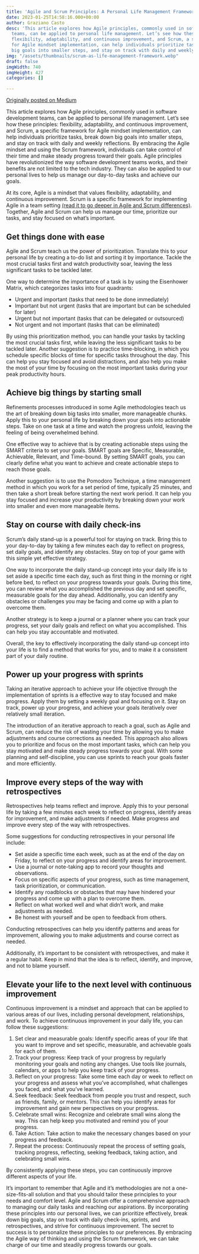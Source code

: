 ```yaml
---
title: 'Agile and Scrum Principles: A Personal Life Management Framework'
date: 2023-01-25T14:58:16.000+00:00
author: Graziano Casto
desc: 'This article explores how Agile principles, commonly used in software development
  teams, can be applied to personal life management. Let’s see how these principles:
  flexibility, adaptability, and continuous improvement, and Scrum, a specific framework
  for Agile mindset implementation, can help individuals prioritize tasks, break down
  big goals into smaller steps, and stay on track with daily and weekly reflections.'
img: "/assets/thumbnails/scrum-as-life-management-framework.webp"
draft: false
imgWidth: 740
imgHeight: 427
categories: []

---
```

[Originally posted on Medium](https://medium.com/@graziano-casto/agile-and-scrum-principles-a-personal-life-management-framework-be757dddcb43)

This article explores how Agile principles, commonly used in software development teams, can be applied to personal life management. Let’s see how these principles: flexibility, adaptability, and continuous improvement, and Scrum, a specific framework for Agile mindset implementation, can help individuals prioritize tasks, break down big goals into smaller steps, and stay on track with daily and weekly reflections. By embracing the Agile mindset and using the Scrum framework, individuals can take control of their time and make steady progress toward their goals.
Agile principles have revolutionized the way software development teams works, and their benefits are not limited to the tech industry. They can also be applied to our personal lives to help us manage our day-to-day tasks and achieve our goals.

At its core, Agile is a mindset that values flexibility, adaptability, and continuous improvement. Scrum is a specific framework for implementing Agile in a team setting [(read it to go deeper in Agile and Scrum differences)](https://graziano-casto.medium.com/unleashing-the-power-of-agile-understanding-the-difference-between-agile-mindset-and-scrum-e44a6da8be5e). Together, Agile and Scrum can help us manage our time, prioritize our tasks, and stay focused on what’s important.

## Get things done with ease

Agile and Scrum teach us the power of prioritization. Translate this to your personal life by creating a to-do list and sorting it by importance. Tackle the most crucial tasks first and watch productivity soar, leaving the less significant tasks to be tackled later.

One way to determine the importance of a task is by using the Eisenhower Matrix, which categorizes tasks into four quadrants:

- Urgent and important (tasks that need to be done immediately)
- Important but not urgent (tasks that are important but can be scheduled for later)
- Urgent but not important (tasks that can be delegated or outsourced)
- Not urgent and not important (tasks that can be eliminated)

By using this prioritization method, you can handle your tasks by tackling the most crucial tasks first, while leaving the less significant tasks to be tackled later. Another suggestion is to practice time-blocking, in which you schedule specific blocks of time for specific tasks throughout the day. This can help you stay focused and avoid distractions, and also help you make the most of your time by focusing on the most important tasks during your peak productivity hours.

## Achieve big things by starting small

Refinements processes introduced in some Agile methodologies teach us the art of breaking down big tasks into smaller, more manageable chunks. Apply this to your personal life by breaking down your goals into actionable steps. Take on one task at a time and watch the progress unfold, leaving the feeling of being overwhelmed behind.

One effective way to achieve that is by creating actionable steps using the SMART criteria to set your goals. SMART goals are Specific, Measurable, Achievable, Relevant, and Time-bound. By setting SMART goals, you can clearly define what you want to achieve and create actionable steps to reach those goals.

Another suggestion is to use the Pomodoro Technique, a time management method in which you work for a set period of time, typically 25 minutes, and then take a short break before starting the next work period. It can help you stay focused and increase your productivity by breaking down your work into smaller and even more manageable items.

## Stay on course with daily check-ins 

Scrum’s daily stand-up is a powerful tool for staying on track. Bring this to your day-to-day by taking a few minutes each day to reflect on progress, set daily goals, and identify any obstacles. Stay on top of your game with this simple yet effective strategy.

One way to incorporate the daily stand-up concept into your daily life is to set aside a specific time each day, such as first thing in the morning or right before bed, to reflect on your progress towards your goals. During this time, you can review what you accomplished the previous day and set specific, measurable goals for the day ahead. Additionally, you can identify any obstacles or challenges you may be facing and come up with a plan to overcome them.

Another strategy is to keep a journal or a planner where you can track your progress, set your daily goals and reflect on what you accomplished. This can help you stay accountable and motivated.

Overall, the key to effectively incorporating the daily stand-up concept into your life is to find a method that works for you, and to make it a consistent part of your daily routine.

## Power up your progress with sprints

Taking an iterative approach to achieve your life objective through the implementation of sprints is a effective way to stay focused and make progress. Apply them by setting a weekly goal and focusing on it. Stay on track, power up your progress, and achieve your goals iteratively over relatively small iteration.

The introduction of an iterative approach to reach a goal, such as Agile and Scrum, can reduce the risk of wasting your time by allowing you to make adjustments and course corrections as needed. This approach also allows you to prioritize and focus on the most important tasks, which can help you stay motivated and make steady progress towards your goal. With some planning and self-discipline, you can use sprints to reach your goals faster and more efficiently.

## Improve every steps of the way with retrospectives

Retrospectives help teams reflect and improve. Apply this to your personal life by taking a few minutes each week to reflect on progress, identify areas for improvement, and make adjustments if needed. Make progress and improve every step of the way with retrospectives.

Some suggestions for conducting retrospectives in your personal life include:

- Set aside a specific time each week, such as at the end of the day on Friday, to reflect on your progress and identify areas for improvement.
- Use a journal or note-taking app to record your thoughts and observations.
- Focus on specific aspects of your progress, such as time management, task prioritization, or communication.
- Identify any roadblocks or obstacles that may have hindered your progress and come up with a plan to overcome them.
- Reflect on what worked well and what didn’t work, and make adjustments as needed.
- Be honest with yourself and be open to feedback from others.

Conducting retrospectives can help you identify patterns and areas for improvement, allowing you to make adjustments and course correct as needed.

Additionally, it’s important to be consistent with retrospectives, and make it a regular habit. Keep in mind that the idea is to reflect, identify, and improve, and not to blame yourself.

## Elevate your life to the next level with continuous improvement

Continuous improvement is a mindset and approach that can be applied to various areas of our lives, including personal development, relationships, and work. To achieve continuous improvement in your daily life, you can follow these suggestions:

1. Set clear and measurable goals: Identify specific areas of your life that you want to improve and set specific, measurable, and achievable goals for each of them.
2. Track your progress: Keep track of your progress by regularly monitoring your goals and noting any changes. Use tools like journals, calendars, or apps to help you keep track of your progress.
3. Reflect on your progress: Take some time each day or week to reflect on your progress and assess what you’ve accomplished, what challenges you faced, and what you’ve learned.
4. Seek feedback: Seek feedback from people you trust and respect, such as friends, family, or mentors. This can help you identify areas for improvement and gain new perspectives on your progress.
5. Celebrate small wins: Recognize and celebrate small wins along the way. This can help keep you motivated and remind you of your progress.
6. Take Action: Take action to make the necessary changes based on your progress and feedback.
7. Repeat the process: Continuously repeat the process of setting goals, tracking progress, reflecting, seeking feedback, taking action, and celebrating small wins.

By consistently applying these steps, you can continuously improve different aspects of your life.

It’s important to remember that Agile and it’s methodologies are not a one-size-fits-all solution and that you should tailor these principles to your needs and comfort level. Agile and Scrum offer a comprehensive approach to managing our daily tasks and reaching our aspirations. By incorporating these principles into our personal lives, we can prioritize effectively, break down big goals, stay on track with daily check-ins, sprints, and retrospectives, and strive for continuous improvement. The secret to success is to personalize these principles to our preferences. By embracing the Agile way of thinking and using the Scrum framework, we can take charge of our time and steadily progress towards our goals.